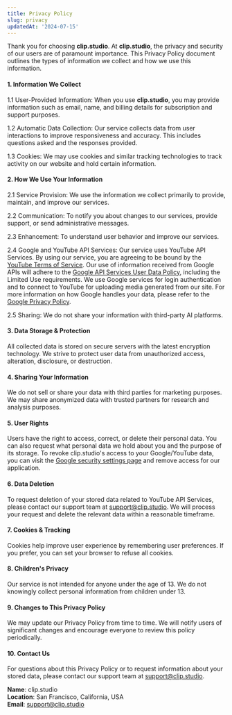 ```yaml
---
title: Privacy Policy
slug: privacy
updatedAt: '2024-07-15'
---
```


Thank you for choosing **clip.studio**. At **clip.studio**, the privacy and security of our users are of paramount importance. This Privacy Policy document outlines the types of information we collect and how we use this information.

#### 1. Information We Collect

1.1 User-Provided Information: When you use **clip.studio**, you may provide information such as email, name, and billing details for subscription and support purposes.

1.2 Automatic Data Collection: Our service collects data from user interactions to improve responsiveness and accuracy. This includes questions asked and the responses provided.

1.3 Cookies: We may use cookies and similar tracking technologies to track activity on our website and hold certain information.

#### 2. How We Use Your Information

2.1 Service Provision: We use the information we collect primarily to provide, maintain, and improve our services.

2.2 Communication: To notify you about changes to our services, provide support, or send administrative messages.

2.3 Enhancement: To understand user behavior and improve our services.

2.4 Google and YouTube API Services: Our service uses YouTube API Services. By using our service, you are agreeing to be bound by the [YouTube Terms of Service](https://www.youtube.com/t/terms). Our use of information received from Google APIs will adhere to the [Google API Services User Data Policy](https://developers.google.com/terms/api-services-user-data-policy), including the Limited Use requirements. We use Google services for login authentication and to connect to YouTube for uploading media generated from our site. For more information on how Google handles your data, please refer to the [Google Privacy Policy](http://www.google.com/policies/privacy).

2.5 Sharing: We do not share your information with third-party AI platforms.

#### 3. Data Storage & Protection

All collected data is stored on secure servers with the latest encryption technology. We strive to protect user data from unauthorized access, alteration, disclosure, or destruction.

#### 4. Sharing Your Information

We do not sell or share your data with third parties for marketing purposes. We may share anonymized data with trusted partners for research and analysis purposes.

#### 5. User Rights

Users have the right to access, correct, or delete their personal data. You can also request what personal data we hold about you and the purpose of its storage. To revoke clip.studio's access to your Google/YouTube data, you can visit the [Google security settings page](https://security.google.com/settings/security/permissions) and remove access for our application.

#### 6. Data Deletion

To request deletion of your stored data related to YouTube API Services, please contact our support team at support@clip.studio. We will process your request and delete the relevant data within a reasonable timeframe.

#### 7. Cookies & Tracking

Cookies help improve user experience by remembering user preferences. If you prefer, you can set your browser to refuse all cookies.

#### 8. Children's Privacy

Our service is not intended for anyone under the age of 13. We do not knowingly collect personal information from children under 13.

#### 9. Changes to This Privacy Policy

We may update our Privacy Policy from time to time. We will notify users of significant changes and encourage everyone to review this policy periodically.

#### 10. Contact Us

For questions about this Privacy Policy or to request information about your stored data, please contact our support team at support@clip.studio.

**Name**: clip.studio \
**Location**: San Francisco, California, USA \
**Email**: support@clip.studio
